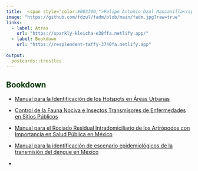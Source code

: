 ```yaml
---
title:  <span style="color:#003300;">Felipe Antonio Dzul Manzanilla</span>
image: "https://github.com/fdzul/fadm/blob/main/fadm.jpg?raw=true"
links:
  - label: Atras
    url: "https://sparkly-kleicha-e38ffa.netlify.app/"
  - label: Bookdown
    url: "https://resplendent-taffy-3740fa.netlify.app"
    
output:
  postcards::trestles
---
```

 
##  **<span style="color:#003300;">Bookdown</span>**

<span style="color:#660033;">


  - [Manual para la Identificación de los Hotspots en Áreas Urbanas](https://fdzul.github.io/manual_hotspots/)
  
  - [Control de la Fauna Nociva e Insectos Transmisores de Enfermedades en Sitios Públicos](https://fdzul.github.io/control_fauna_nociva/)
  
  - [Manual para el Rociado Residual Intradomiciliario de los Artrópodos con Importancia en Salud Pública en México](https://fdzul.github.io/manual_irs/)
  
  - [Manual para la identificación de escenario epidemiológicos de la transmisión del dengue en México]()
  
  - []()

</span>